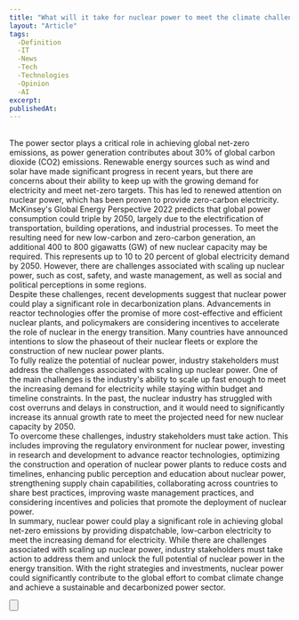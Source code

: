 ```yaml
---
title: "What will it take for nuclear power to meet the climate challenge"
layout: "Article"
tags: 
  -Definition
  -IT
  -News
  -Tech
  -Technologies
  -Opinion
  -AI
excerpt:
publishedAt:
---
```

<br />
The power sector plays a critical role in achieving global net-zero emissions, as power generation contributes about 30% of global carbon dioxide (CO2) emissions. Renewable energy sources such as wind and solar have made significant progress in recent years, but there are concerns about their ability to keep up with the growing demand for electricity and meet net-zero targets. This has led to renewed attention on nuclear power, which has been proven to provide zero-carbon electricity.
<br />
McKinsey's Global Energy Perspective 2022 predicts that global power consumption could triple by 2050, largely due to the electrification of transportation, building operations, and industrial processes. To meet the resulting need for new low-carbon and zero-carbon generation, an additional 400 to 800 gigawatts (GW) of new nuclear capacity may be required. This represents up to 10 to 20 percent of global electricity demand by 2050. However, there are challenges associated with scaling up nuclear power, such as cost, safety, and waste management, as well as social and political perceptions in some regions.
<br />
Despite these challenges, recent developments suggest that nuclear power could play a significant role in decarbonization plans. Advancements in reactor technologies offer the promise of more cost-effective and efficient nuclear plants, and policymakers are considering incentives to accelerate the role of nuclear in the energy transition. Many countries have announced intentions to slow the phaseout of their nuclear fleets or explore the construction of new nuclear power plants.
<br />
To fully realize the potential of nuclear power, industry stakeholders must address the challenges associated with scaling up nuclear power. One of the main challenges is the industry's ability to scale up fast enough to meet the increasing demand for electricity while staying within budget and timeline constraints. In the past, the nuclear industry has struggled with cost overruns and delays in construction, and it would need to significantly increase its annual growth rate to meet the projected need for new nuclear capacity by 2050.
<br />
To overcome these challenges, industry stakeholders must take action. This includes improving the regulatory environment for nuclear power, investing in research and development to advance reactor technologies, optimizing the construction and operation of nuclear power plants to reduce costs and timelines, enhancing public perception and education about nuclear power, strengthening supply chain capabilities, collaborating across countries to share best practices, improving waste management practices, and considering incentives and policies that promote the deployment of nuclear power.
<br />
In summary, nuclear power could play a significant role in achieving global net-zero emissions by providing dispatchable, low-carbon electricity to meet the increasing demand for electricity. While there are challenges associated with scaling up nuclear power, industry stakeholders must take action to address them and unlock the full potential of nuclear power in the energy transition. With the right strategies and investments, nuclear power could significantly contribute to the global effort to combat climate change and achieve a sustainable and decarbonized power sector.
<br />

<Button
  address="https://www.mckinsey.com/industries/electric-power-and-natural-gas/our-insights/what-will-it-take-for-nuclear-power-to-meet-the-climate-challenge"
  text="Source"
/>